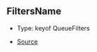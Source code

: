 ## FiltersName

- Type: keyof QueueFilters

- [Source](https://github.com/Androz2091/discord-player/blob/451214b/packages/discord-player/src/types/types.ts#L8)